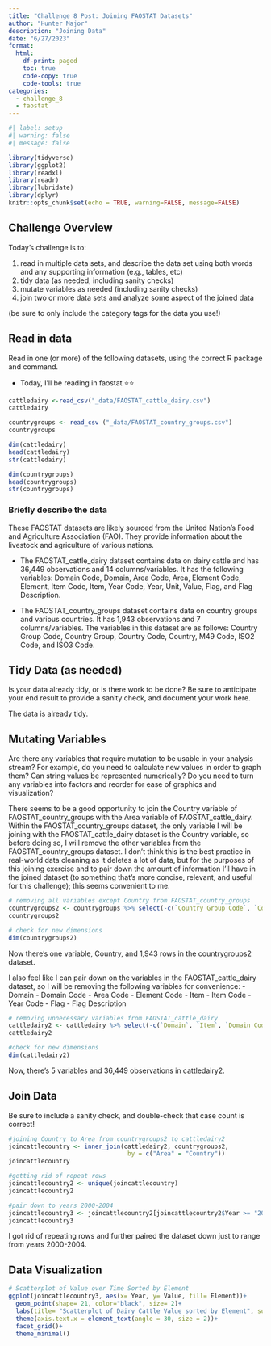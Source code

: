 ```yaml
---
title: "Challenge 8 Post: Joining FAOSTAT Datasets"
author: "Hunter Major"
description: "Joining Data"
date: "6/27/2023"
format:
  html:
    df-print: paged
    toc: true
    code-copy: true
    code-tools: true
categories:
  - challenge_8
  - faostat
---
```


```r
#| label: setup
#| warning: false
#| message: false

library(tidyverse)
library(ggplot2)
library(readxl)
library(readr)
library(lubridate)
library(dplyr)
knitr::opts_chunk$set(echo = TRUE, warning=FALSE, message=FALSE)
```

## Challenge Overview

Today's challenge is to:

1)  read in multiple data sets, and describe the data set using both words and any supporting information (e.g., tables, etc)
2)  tidy data (as needed, including sanity checks)
3)  mutate variables as needed (including sanity checks)
4)  join two or more data sets and analyze some aspect of the joined data

(be sure to only include the category tags for the data you use!)

## Read in data

Read in one (or more) of the following datasets, using the correct R package and command.

  - Today, I'll be reading in faostat ⭐⭐

```r
cattledairy <-read_csv("_data/FAOSTAT_cattle_dairy.csv")
cattledairy

countrygroups <- read_csv ("_data/FAOSTAT_country_groups.csv")
countrygroups
```

```r
dim(cattledairy)
head(cattledairy)
str(cattledairy)

```

```r
dim(countrygroups)
head(countrygroups)
str(countrygroups)
```

### Briefly describe the data
These FAOSTAT datasets are likely sourced from the United Nation's Food and Agriculture Association (FAO). They provide information about the livestock and agriculture of various nations.

  - The FAOSTAT_cattle_dairy dataset contains data on dairy cattle and has 36,449 observations and 14 columns/variables. It has the following variables: Domain Code, Domain, Area Code, Area, Element Code, Element, Item Code, Item, Year Code, Year, Unit, Value, Flag, and Flag Description.
  
  - The FAOSTAT_country_groups dataset contains data on country groups and various countries. It has 1,943 observations and 7 columns/variables. The variables in this dataset are as follows: Country Group Code, Country Group, Country Code, Country, M49 Code, ISO2 Code, and ISO3 Code.

## Tidy Data (as needed)

Is your data already tidy, or is there work to be done? Be sure to anticipate your end result to provide a sanity check, and document your work here.

The data is already tidy.

## Mutating Variables
Are there any variables that require mutation to be usable in your analysis stream? For example, do you need to calculate new values in order to graph them? Can string values be represented numerically? Do you need to turn any variables into factors and reorder for ease of graphics and visualization?

There seems to be a good opportunity to join the Country variable of FAOSTAT_country_groups with the Area variable of FAOSTAT_cattle_dairy. Within the FAOSTAT_country_groups dataset, the only variable I will be joining with the FAOSTAT_cattle_dairy dataset is the Country variable, so before doing so, I will remove the other variables from the FAOSTAT_country_groups dataset. I don't think this is the best practice in real-world data cleaning as it deletes a lot of data, but for the purposes of this joining exercise and to pair down the amount of information I'll have in the joined dataset (to something that's more concise, relevant, and useful for this challenge); this seems convenient to me.
```r
# removing all variables except Country from FAOSTAT_country_groups
countrygroups2 <- countrygroups %>% select(-c(`Country Group Code`, `Country Group`, `Country Code`, `M49 Code`, `ISO2 Code`, `ISO3 Code`))
countrygroups2

# check for new dimensions
dim(countrygroups2)
```
Now there's one variable, Country, and 1,943 rows in the countrygroups2 dataset.

I also feel like I can pair down on the variables in the FAOSTAT_cattle_dairy dataset, so I will be removing the following variables for convenience:
  - Domain
  - Domain Code
  - Area Code
  - Element Code
  - Item
  - Item Code
  - Year Code
  - Flag
  - Flag Description
  
```r
# removing unnecessary variables from FAOSTAT_cattle_dairy
cattledairy2 <- cattledairy %>% select(-c(`Domain`, `Item`, `Domain Code`, `Area Code`, `Element Code`, `Item Code`, `Year Code`, `Flag`, `Flag Description`))
cattledairy2

#check for new dimensions
dim(cattledairy2)
```
Now, there's 5 variables and 36,449 observations in cattledairy2.

## Join Data

Be sure to include a sanity check, and double-check that case count is correct!
```r
#joining Country to Area from countrygroups2 to cattledairy2
joincattlecountry <- inner_join(cattledairy2, countrygroups2,
                                 by = c("Area" = "Country"))
joincattlecountry

#getting rid of repeat rows
joincattlecountry2 <- unique(joincattlecountry)
joincattlecountry2

#pair down to years 2000-2004
joincattlecountry3 <- joincattlecountry2[joincattlecountry2$Year >= "2000" & joincattlecountry2$Year <= "2004",]
joincattlecountry3
```
I got rid of repeating rows and further paired the dataset down just to range from years 2000-2004.

## Data Visualization
```r
# Scatterplot of Value over Time Sorted by Element
ggplot(joincattlecountry3, aes(x= Year, y= Value, fill= Element))+
  geom_point(shape= 21, color="black", size= 2)+
  labs(title= "Scatterplot of Dairy Cattle Value sorted by Element", subtitle = "2000-2004", x= "Year", y= "Value", fill= "Element")+
  theme(axis.text.x = element_text(angle = 30, size = 2))+
  facet_grid()+
  theme_minimal()
  
```



